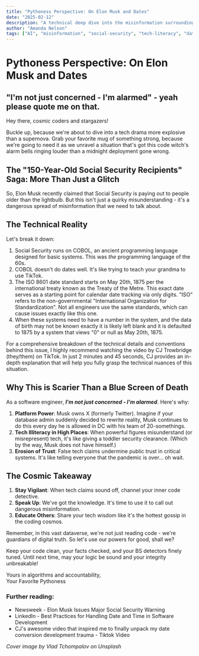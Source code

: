 ```yaml
---
title: "Pythoness Perspective: On Elon Musk and Dates"
date: "2025-02-12"
description: "A technical deep dive into the misinformation surrounding Social Security dates and why it matters in the age of AI and social media."
author: "Amanda Nelson"
tags: ["AI", "misinformation", "social-security", "tech-literacy", "data-systems"]
---
```


# Pythoness Perspective: On Elon Musk and Dates

## "I'm not just concerned - I'm alarmed" - yeah please quote me on that.

Hey there, cosmic coders and stargazers!

Buckle up, because we're about to dive into a tech drama more explosive than a supernova. Grab your favorite mug of something strong, because we're going to need it as we unravel a situation that's got this code witch's alarm bells ringing louder than a midnight deployment gone wrong.

## The "150-Year-Old Social Security Recipients" Saga: More Than Just a Glitch

So, Elon Musk recently claimed that Social Security is paying out to people older than the lightbulb. But this isn't just a quirky misunderstanding - it's a dangerous spread of misinformation that we need to talk about.

## The Technical Reality

Let's break it down:

1. Social Security runs on COBOL, an ancient programming language designed for basic systems. This was _the_ programming language of the 60s.
2. COBOL doesn't do dates well. It's like trying to teach your grandma to use TikTok.
3. The ISO 8601 date standard starts on May 20th, 1875 per the international treaty known as the Treaty of the Metre. This exact date serves as a starting point for calendar date tracking via only digits. "ISO" refers to the non-governmental "International Organization for Standardization". Not all engineers use the same standards, which can cause issues exactly like this one.
4. When these systems need to have a number in the system, and the data of birth may not be known exactly it is likely left blank and it is defaulted to 1875 by a system that views "0" or null as May 20th, 1875.

For a comprehensive breakdown of the technical details and conventions behind this issue, I highly recommend watching the video by CJ Trowbridge (they/them) on TikTok. In just 2 minutes and 45 seconds, CJ provides an in-depth explanation that will help you fully grasp the technical nuances of this situation.

## Why This is Scarier Than a Blue Screen of Death

As a software engineer, _**I'm not just concerned - I'm alarmed**_. Here's why:

1. **Platform Power**: Musk owns X (formerly Twitter). Imagine if your database admin suddenly decided to rewrite reality, Musk continues to do this every day he is allowed in DC with his team of 20-somethings.
2. **Tech Illiteracy in High Places**: When powerful figures misunderstand (or misrepresent) tech, it's like giving a toddler security clearance. (Which by the way, Musk does not have himself.)
3. **Erosion of Trust**: False tech claims undermine public trust in critical systems. It's like telling everyone that the pandemic is over… oh wait.

## The Cosmic Takeaway

1. **Stay Vigilant**: When tech claims sound off, channel your inner code detective.
2. **Speak Up**: We've got the knowledge. It's time to use it to call out dangerous misinformation.
3. **Educate Others**: Share your tech wisdom like it's the hottest gossip in the coding cosmos.

Remember, in this vast dataverse, we're not just reading code - we're guardians of digital truth. So let's use our powers for good, shall we?

Keep your code clean, your facts checked, and your BS detectors finely tuned. Until next time, may your logic be sound and your integrity unbreakable!

Yours in algorithms and accountability,  
Your Favorite Pythoness

### Further reading:

* Newsweek - Elon Musk Issues Major Social Security Warning
* LinkedIn - Best Practices for Handling Date and Time in Software Development
* CJ's awesome video that inspired me to finally unpack my date conversion development trauma - Tiktok Video

_Cover image by Vlad Tchompalov on Unsplash_ 